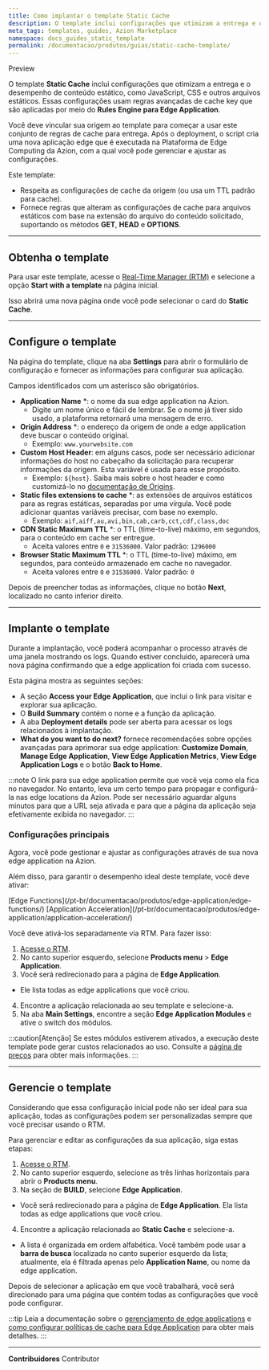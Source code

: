 ```yaml
---
title: Como implantar o template Static Cache
description: O template inclui configurações que otimizam a entrega e o desempenho de conteúdo estático.
meta_tags: templates, guides, Azion Marketplace
namespace: docs_guides_static_template
permalink: /documentacao/produtos/guias/static-cache-template/
---
```



<Badge variant="accent">
Preview
</Badge>

O template **Static Cache** inclui configurações que otimizam a entrega e o desempenho de conteúdo estático, como JavaScript, CSS e outros arquivos estáticos. Essas configurações usam regras avançadas de cache key que são aplicadas por meio do **Rules Engine para Edge Application**.

Você deve vincular sua origem ao template para começar a usar este conjunto de regras de cache para entrega. Após o deployment, o script cria uma nova aplicação edge que é executada na Plataforma de Edge Computing da Azion, com a qual você pode gerenciar e ajustar as configurações.

Este template:

- Respeita as configurações de cache da origem (ou usa um TTL padrão para cache).
- Fornece regras que alteram as configurações de cache para arquivos estáticos com base na extensão do arquivo do conteúdo solicitado, suportando os métodos **GET**, **HEAD** e **OPTIONS**.

---

## Obtenha o template

Para usar este template, acesse o [Real-Time Manager (RTM)](/pt-br/documentacao/produtos/guias/como-acessar-o-rtm/) e selecione a opção **Start with a template** na página inicial.

Isso abrirá uma nova página onde você pode selecionar o card do **Static Cache**.

---

## Configure o template

Na página do template, clique na aba **Settings** para abrir o formulário de configuração e fornecer as informações para configurar sua aplicação.

Campos identificados com um asterisco são obrigatórios.

- **Application Name** *: o nome da sua edge application na Azion.
    - Digite um nome único e fácil de lembrar. Se o nome já tiver sido usado, a plataforma retornará uma mensagem de erro.
- **Origin Address** *: o endereço da origem de onde a edge application deve buscar o conteúdo original.
    - Exemplo: `www.yourwebsite.com`
- **Custom Host Header**: em alguns casos, pode ser necessário adicionar informações do host no cabeçalho da solicitação para recuperar informações da origem. Esta variável é usada para esse propósito.
    - Exemplo: `${host}`. Saiba mais sobre o host header e como customizá-lo no [documentação de Origins](/pt-br/documentacao/produtos/edge-application/origins/#host-header).
- **Static files extensions to cache** *: as extensões de arquivos estáticos para as regras estáticas, separadas por uma vírgula. Você pode adicionar quantas variáveis precisar, com base no exemplo.
    - Exemplo: `aif,aiff,au,avi,bin,cab,carb,cct,cdf,class,doc`
- **CDN Static Maximum TTL** *: o TTL (time-to-live) máximo, em segundos, para o conteúdo em cache ser entregue.
    - Aceita valores entre `0` e `31536000`. Valor padrão: `1296000`
- **Browser Static Maximum TTL** *: o TTL (time-to-live) máximo, em segundos, para conteúdo armazenado em cache no navegador.
    - Aceita valores entre `0` e `31536000`. Valor padrão: `0`

Depois de preencher todas as informações, clique no botão **Next**, localizado no canto inferior direito.

---

## Implante o template

Durante a implantação, você poderá acompanhar o processo através de uma janela mostrando os logs. Quando estiver concluido, aparecerá uma nova página confirmando que a edge application foi criada com sucesso.

Esta página mostra as seguintes seções:

- A seção **Access your Edge Application**, que inclui o link para visitar e explorar sua aplicação.
- O **Build Summary** contém o nome e a função da aplicação.
- A aba **Deployment details** pode ser aberta para acessar os logs relacionados à implantação.
- **What do you want to do next?** fornece recomendações sobre opções avançadas para aprimorar sua edge application: **Customize Domain**, **Manage Edge Application**, **View Edge Application Metrics**, **View Edge Application Logs** e o botão **Back to Home**.

:::note
O link para sua edge application permite que você veja como ela fica no navegador. No entanto, leva um certo tempo para propagar e configurá-la nas edge locations da Azion. Pode ser necessário aguardar alguns minutos para que a URL seja ativada e para que a página da aplicação seja efetivamente exibida no navegador.
:::

### Configurações principais

Agora, você pode gestionar e ajustar as configurações através de sua nova edge application na Azion.

Além disso, para garantir o desempenho ideal deste template, você deve ativar:

<Badge>
[Edge Functions](/pt-br/documentacao/produtos/edge-application/edge-functions/)
</Badge>
<Badge>
[Application Acceleration](/pt-br/documentacao/produtos/edge-application/application-acceleration/)
</Badge>

Você deve ativá-los separadamente via RTM. Para fazer isso:

1. [Acesse o RTM](https://manager.azion.com/).
2. No canto superior esquerdo, selecione **Products menu** > **Edge Application**.
3. Você será redirecionado para a página de **Edge Application**.
- Ele lista todas as edge applications que você criou.
4. Encontre a aplicação relacionada ao seu template e selecione-a.
5. Na aba **Main Settings**, encontre a seção **Edge Application Modules** e ative o switch dos módulos.

:::caution[Atenção]
Se estes módulos estiverem ativados, a execução deste template pode gerar custos relacionados ao uso. Consulte a [página de preços](https://www.azion.com/pt-br/precos/) para obter mais informações.
:::

---

## Gerencie o template

Considerando que essa configuração inicial pode não ser ideal para sua aplicação, todas as configurações podem ser personalizadas sempre que você precisar usando o RTM.

Para gerenciar e editar as configurações da sua aplicação, siga estas etapas:

1. [Acesse o RTM](https://manager.azion.com/).
2. No canto superior esquerdo, selecione as três linhas horizontais para abrir o **Products menu**.
3. Na seção de **BUILD**, selecione **Edge Application**.
- Você será redirecionado para a página de **Edge Application**. Ela lista todas as edge applications que você criou.
4. Encontre a aplicação relacionada ao **Static Cache** e selecione-a.
- A lista é organizada em ordem alfabética. Você também pode usar a **barra de busca** localizada no canto superior esquerdo da lista; atualmente, ela é filtrada apenas pelo **Application Name**, ou nome da edge application.

Depois de selecionar a aplicação em que você trabalhará, você será direcionado para uma página que contém todas as configurações que você pode configurar.

:::tip
Leia a documentação sobre o [gerenciamento de edge applications](/pt-br/documentacao/produtos/edge-application/primeiros-passos/) e [como configurar políticas de cache para Edge Application](/pt-br/documentacao/produtos/guias/edge-caching/) para obter mais detalhes.
:::

---


**Contribuidores** <ContributorList>Contributor</ContributorList>